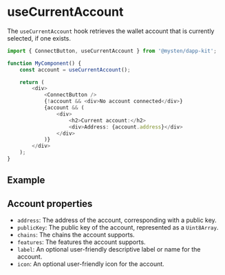 
# useCurrentAccount

The `useCurrentAccount` hook retrieves the wallet account that is currently selected, if one exists.

```ts
import { ConnectButton, useCurrentAccount } from '@mysten/dapp-kit';

function MyComponent() {
	const account = useCurrentAccount();

	return (
		<div>
			<ConnectButton />
			{!account && <div>No account connected</div>}
			{account && (
				<div>
					<h2>Current account:</h2>
					<div>Address: {account.address}</div>
				</div>
			)}
		</div>
	);
}
```

## Example

<UseCurrentAccountExample />

## Account properties

- `address`: The address of the account, corresponding with a public key.
- `publicKey`: The public key of the account, represented as a `Uint8Array`.
- `chains`: The chains the account supports.
- `features`: The features the account supports.
- `label`: An optional user-friendly descriptive label or name for the account.
- `icon`: An optional user-friendly icon for the account.
